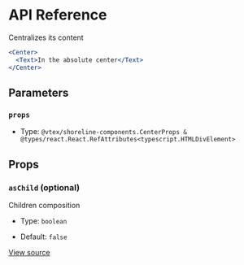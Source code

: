 # API Reference

Centralizes its content

```jsx
<Center>
  <Text>In the absolute center</Text>
</Center>
```

## Parameters

### `props`

- Type: `@vtex/shoreline-components.CenterProps & @types/react.React.RefAttributes<typescript.HTMLDivElement>`

## Props

### `asChild` (optional)

Children composition

- Type: `boolean`

- Default: `false`

[View source](https://github.com/vtex/shoreline/blob/fd77a0d19/packages/components/src/center/center.tsx#L12)
